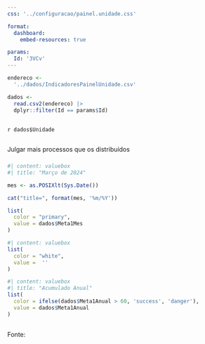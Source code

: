 ```yaml
---
css: '../configuracao/painel.unidade.css'

format: 
  dashboard:
    embed-resources: true

params:
  Id: '3VCv'
---
```



```r
endereco <-
  '../dados/IndicadoresPainelUnidade.csv'

dados <-
  read.csv2(endereco) |> 
  dplyr::filter(Id == params$Id)

```


##

`r dados$Unidade`

## 

###

::: {.card title="Meta 1"}
::: centralizado
Julgar mais processos que os distribuídos
:::
:::

### 

```r
#| content: valuebox
#| title: "Março de 2024"

mes <- as.POSIXlt(Sys.Date())

cat("title=", format(mes, '%m/%Y'))

list(
  color = "primary",
  value = dados$Meta1Mes
)
```

```r
#| content: valuebox
list(
  color = "white",
  value =  ''
)
```

```r
#| content: valuebox
#| title: "Acumulado Anual"
list(
  color = ifelse(dados$Meta1Anual > 60, 'success', 'danger'),
  value = dados$Meta1Anual
)
```

##
Fonte:
